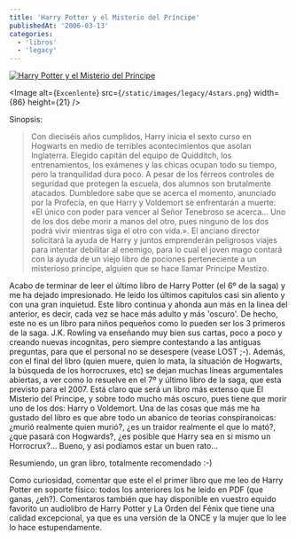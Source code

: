 ```yaml
---
title: 'Harry Potter y el Misterio del Príncipe'
publishedAt: '2006-03-13'
categories:
  - 'libros'
  - 'legacy'
---
```


[![Harry Potter y el Misterio del Príncipe](http://www.elmisteriodelprincipe.com/elprincipemestizo_archivos/empportada.jpg)](http://www.casadellibro.com/fichas/fichabiblio/0,1094,2900001094872,00.html?codigo=2900001094872&titulo=HARRY+POTTER+Y+EL+MISTERIO+DEL+PRINCIPE)

<Image
  alt={`Excenlente`}
  src={`/static/images/legacy/4stars.png`}
  width={86}
  height={21}
/>

Sinopsis:

> Con dieciséis años cumplidos, Harry inicia el sexto curso en Hogwarts en medio de terribles acontecimientos que asolan Inglaterra. Elegido capitán del equipo de Quidditch, los entrenamientos, los exámenes y las chicas ocupan todo su tiempo, pero la tranquilidad dura poco. A pesar de los férreos controles de seguridad que protegen la escuela, dos alumnos son brutalmente atacados. Dumbledore sabe que se acerca el momento, anunciado por la Profecía, en que Harry y Voldemort se enfrentarán a muerte: «El único con poder para vencer al Señor Tenebroso se acerca... Uno de los dos debe morir a manos del otro, pues ninguno de los dos podrá vivir mientras siga el otro con vida.». El anciano director solicitará la ayuda de Harry y juntos emprenderán peligrosos viajes para intentar debilitar al enemigo, para lo cual el joven mago contará con la ayuda de un viejo libro de pociones perteneciente a un misterioso príncipe, alguien que se hace llamar Príncipe Mestizo.

Acabo de terminar de leer el último libro de Harry Potter (el 6º de la saga) y me ha dejado impresionado. He leido los últimos capitulos casi sin aliento y con una gran inquietud. Este libro continua y ahonda aun más en la linea del anterior, es decir, cada vez se hace más adulto y más 'oscuro'. De hecho, este no es un libro para niños pequeños como lo pueden ser los 3 primeros de la saga. J.K. Rowling va enseñando muy bien sus cartas, poco a poco y creando nuevas incognitas, pero siempre contestando a las antiguas preguntas, para que el personal no se desespere (vease LOST ;-). Además, con el final del libro (quien muere, quien lo mata, la situación de Hogwarts, la búsqueda de los horrocruxes, etc) se dejan muchas líneas argumentales abiertas, a ver como lo resuelve en el 7º y último libro de la saga, que esta previsto para el 2007. Está claro que será un libro más extenso que El Misterio del Principe, y sobre todo mucho más oscuro, pues tiene que morir uno de los dos: Harry o Voldemort. Una de las cosas que más me ha gustado del libro es que abre todo un abanico de teorias conspiranoicas: ¿murió realmente quien murió?, ¿es un traidor realmente el que lo mató?, ¿que pasará con Hogwards?, ¿es posible que Harry sea en si mismo un Horrocrux?... Bueno, y asi podíamos estar un buen rato...

Resumiendo, un gran libro, totalmente recomendado :-)

Como curiosidad, comentar que este el el primer libro que me leo de Harry Potter en soporte físico: todos los anteriores los he leido en PDF (que ganas, ¿eh?). Comentaros también que hay disponible en vuestro equido favorito un audiolibro de Harry Potter y La Orden del Fénix que tiene una calidad excepcional, ya que es una versión de la ONCE y la mujer que lo lee lo hace estupendamente.
